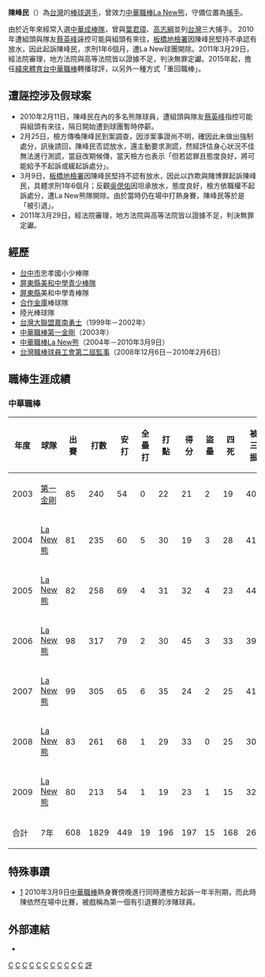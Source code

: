 {{Infobox CPBL player|
bgcolor1=|
bgcolor2=|
textcolor1=|
textcolor2=|
name=陳峰民|
image=|
width=250|
position=捕手|
team=|
number=|
bats=右|
throws=右|
birthdate={{birth_date_and_age|1977|10|29|mf=y}}|
birthplace= {{ROC|臺灣省}}[[臺南市_(省轄市)|臺南市]]|
nationality= {{ROC}}|
debutdate=3月7日|
debutyear=2003年|
debutteam=第一金剛|
statyear=2009年7月23日|
stat1label=[[打擊率|打擊率]]|
stat1value=0.245|
stat2label=[[全壘打|全壘打]]|
stat2value=19|
stat3label=[[打點|打點]]|
stat3value=196|
|teams=<nowiki></nowiki>
*[[第一金剛|第一金剛]]→[[La_New熊|La New熊]]（2003年—2010年3月10日）
|awards=<nowiki></nowiki>
*中華職棒年度總冠軍：2006
*[[中華職棒最佳十人獎|中華職棒最佳十人獎]]（捕手）：2004、2005
*[[中華職棒金手套獎|中華職棒金手套獎]]（捕手）：2004、2006、2007
*[[中華職棒明星賽|中華職棒明星賽]]：2004、2005、2006、2007、2009
}}

'''陳峰民'''（{{bd|1977年|10月29日|CatIdx=C陳}}）為[[台灣|台灣]]的[[棒球|棒球]][[選手|選手]]，曾效力[[中華職棒|中華職棒]][[La_New熊|La New熊]]，守備位置為[[捕手|捕手]]。

由於近年來經常入選[[中華成棒隊|中華成棒隊]]，曾與[[葉君璋|葉君璋]]、[[高志綱|高志綱]]並列[[台灣|台灣]]三大捕手。
2010年遭組頭與隊友[[蔡英峰|蔡英峰]]誣控可能與組頭有來往，[[臺灣新北地方法院檢察署|板橋地檢署]]因陳峰民堅持不承認有放水，因此起訴陳峰民，求刑1年6個月，遭La New球團開除。2011年3月29日，經法院審理，地方法院與高等法院皆以證據不足，判決無罪定讞。2015年起，擔任[[緯來體育台|緯來體育台]][[中華職棒|中華職棒]]轉播球評，以另外一種方式「重回職棒」。

==遭誣控涉及假球案==
*2010年2月11日，陳峰民在內的多名熊隊球員，遭組頭與隊友[[蔡英峰|蔡英峰]]指控可能與組頭有來往，隔日開始遭到球團暫時停薪。
*2月25日，檢方傳喚陳峰民到案調查，因涉案事證尚不明，確因此未做出強制處分，訊後請回，陳峰民否認放水，還主動要求測謊，然經評估身心狀況不佳無法進行測謊，當庭改期候傳，當天檢方也表示「但若認罪且態度良好，將可能給予不起訴或緩起訴處分」。
*3月9日，[[臺灣新北地方法院檢察署|板橋地檢署]]因陳峰民堅持不認有放水，因此以詐欺與賭博罪起訴陳峰民，具體求刑1年6個月；反觀[[吳偲佑|吳偲佑]]因坦承放水，態度良好，檢方依職權不起訴處分，遭La New熊隊開除。由於當時仍在場中打熱身賽，陳峰民等於是「被引退」。
*2011年3月29日，經法院審理，地方法院與高等法院皆以證據不足，判決無罪定讞。

==經歷==
*[[台中市|台中市]]忠孝國小少棒隊 
*[[屏東縣|屏東縣]][[美和中學青少棒隊|美和中學青少棒隊]] 
*[[屏東縣|屏東縣]]美和中學青棒隊 
*[[合作金庫|合作金庫]]棒球隊 
*陸光棒球隊 
*[[台灣大聯盟|台灣大聯盟]][[嘉南勇士|嘉南勇士]]（1999年－2002年） 
*[[中華職棒|中華職棒]][[第一金剛|第一金剛]]（2003年）
*[[中華職棒|中華職棒]][[La_New熊|La New熊]]（2004年－2010年3月9日）
*[[台灣職棒球員工會|台灣職棒球員工會]][[第二屆監事|第二屆監事]]（2008年12月6日－2010年2月6日）

==職棒生涯成績==
===中華職棒===
{|Border=1 WIDTH=800PX
|- align="center"
!年度||球隊||出賽||打數||安打||全壘打||打點||得分||盜壘||四死||被三振||壘打數||雙殺打||打擊率||上壘率||長打率||整體攻擊指數
|- align="center"
|2003||[[第一金剛|第一金剛]]||85||240||54||0||22||21||2||19||40||72||4||0.225||0.281||0.300||0.581
|- align=middle
|2004||[[La_New熊|La New熊]]||81||235||60||5||30||19||3||28||41||88||6||0.255||0.331||0.374||0.705
|- align=middle
|2005||[[La_New熊|La New熊]]||82||258||69||4||31||32||4||23||44||96||6||0.267||0.324||0.372||0.696
|- align=middle
|2006||[[La_New熊|La New熊]]||98||317||79||2||30||45||3||33||39||107||12||0.249||0.319||0.338||0.657
|- align=middle
|2007||[[La_New熊|La New熊]]||99||305||65||6||35||24||2||25||41||101||6||0.213||0.270||0.331||0.601
|- align=middle
|2008||[[La_New熊|La New熊]]||83||261||68||1||29||33||0||25||30||85||6||0.261||0.321||0.326||0.647
|- align=middle
|2009||[[La_New熊|La New熊]]||80||213||54||1||19||23||1||15||32||72||9||0.254||0.301||0.338||0.639
|- align=center style="background:LIGHTSEAGREEN" align=middle
|合計||7年||608||1829||449||19||196||197||15||168||267||621||49||0.245||0.307||0.340||0.647
|}

==特殊事蹟==
*[http://www.nownews.com/2010/03/09/91-2578077.htm] {{Wayback|url=http://www.nownews.com/2010/03/09/91-2578077.htm |date=20110127201348 }}2010年3月9日[[中華職棒|中華職棒]]熱身賽傍晚進行同時遭檢方起訴一年半刑期，而此時陳依然在場中比賽，被戲稱為第一個有引退賽的涉賭球員。

==外部連結==
*{{台灣棒球維基館}}
{{中華職棒球員資料|id=A006|name=陳峰民}}
{{start box}}
{{s-before|[[陳瑞昌|陳瑞昌]] <br>[[石金受|石金受]]}}
{{s-title|[[中華職棒金手套獎|中華職棒金手套獎（捕手）]]|2004年<br>2006年－2007年}}
{{s-after|[[石金受|石金受]]<br>[[郭一峰|郭一峰]]}}
{{s-before|[[石金受|石金受]]}}
{{s-title|[[中華職棒最佳十人獎|中華職棒最佳十人獎（捕手）]]|2004年－2005年}}
{{s-after|[[王信民|王信民]]}}
{{end box}}

{{La New熊2006年中華職棒總冠軍}}
{{1999年第二十屆亞洲棒球錦標賽中華成棒代表隊}}
{{2006年世界棒球經典賽中華成棒隊選手列表}}
{{2006年第十五屆卡達杜哈亞運中華成棒隊}}
{{2007年第三十七屆世界盃棒球錦標賽中華成棒代表隊}}
{{2007年第二十四屆亞洲棒球錦標賽中華成棒代表隊}}
{{2008年夏季奧林匹克運動會中華成棒代表隊}}






[[Category:1977年出生|C]]
[[Category:在世人物|C]]
[[Category:台灣棒球運動員|C]]
[[Category:中華成棒隊選手|C]]
[[Category:嘉南勇士隊球員|C]]
[[Category:第一金剛隊球員|C]]
[[Category:La_New熊隊球員|C]]
[[Category:美和中學青少棒隊|C]]
[[Category:2006年世界棒球經典賽中華成棒隊選手|C]]
[[Category:台南市人|C]]
[[Category:陳姓|C]]
[[Category:中華職棒播報員|評]]